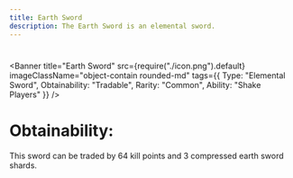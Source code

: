 ```yaml
---
title: Earth Sword
description: The Earth Sword is an elemental sword.
---
```

#


<Banner 
   title="Earth Sword"
   src={require("./icon.png").default}
   imageClassName="object-contain rounded-md"
   tags={{
      Type: "Elemental Sword", 
      Obtainability: "Tradable",
      Rarity: "Common",
      Ability: "Shake Players"
   }}
/>

<div className="mt-6" />

# Obtainability:
This sword can be traded by 64 kill points and 3 compressed earth sword shards.